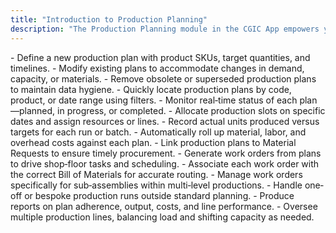 ```yaml
---
title: "Introduction to Production Planning"
description: "The Production Planning module in the CGIC App empowers you to design, execute, and monitor manufacturing workflows—ensuring on‐time delivery, resource optimization, and cost control."
---
```


<CardGroup cols={2}>
  <Card title="Create Plan" icon="bag-shopping-plus" iconType="duotone" href="https://cgic.mintlify.app/manufacturing/production-planning/create-plan">
    - Define a new production plan with product SKUs, target quantities, and timelines.
  </Card>
  <Card title="Edit Plan" icon="money-check-pen" iconType="duotone" href="https://cgic.mintlify.app/manufacturing/production-planning/edit-plan">
    - Modify existing plans to accommodate changes in demand, capacity, or materials.
  </Card>
  <Card title="Delete Plan" icon="trash-can-list" iconType="duotone" href="https://cgic.mintlify.app/manufacturing/production-planning/delete-plan">
    - Remove obsolete or superseded production plans to maintain data hygiene.
  </Card>
  <Card title="Search Plans" icon="file-magnifying-glass" iconType="duotone" href="https://cgic.mintlify.app/manufacturing/production-planning/search-plans">
    - Quickly locate production plans by code, product, or date range using filters.
  </Card>
  <Card title="Track Progress" icon="chart-mixed-up-circle-currency" iconType="duotone" href="https://cgic.mintlify.app/manufacturing/production-planning/track-production-progress-status">
    - Monitor real‐time status of each plan—planned, in progress, or completed.
  </Card>
  <Card title="Manage Schedules" icon="timeline" iconType="duotone" href="https://cgic.mintlify.app/manufacturing/production-planning/manage-production-schedules">
    - Allocate production slots on specific dates and assign resources or lines.
  </Card>
  <Card title="Track Output" icon="inbox-out" iconType="duotone" href="https://cgic.mintlify.app/manufacturing/production-planning/track-production-output-units-produced">
    - Record actual units produced versus targets for each run or batch.
  </Card>
  <Card title="Calculate Costs" icon="calculator" iconType="duotone" href="https://cgic.mintlify.app/manufacturing/production-planning/calculate-costs">
    - Automatically roll up material, labor, and overhead costs against each plan.
  </Card>
  <Card title="Integrate Materials" icon="arrows-turn-to-dots" iconType="duotone" href="https://cgic.mintlify.app/manufacturing/production-planning/integrate-materials">
    - Link production plans to Material Requests to ensure timely procurement.
  </Card>
  <Card title="Create Work Orders" icon="border-outer" iconType="duotone" href="https://cgic.mintlify.app/manufacturing/production-planning/create-and-manage-work-orders">
    - Generate work orders from plans to drive shop‐floor tasks and scheduling.
  </Card>
  <Card title="Link WO to BOM" icon="link" iconType="duotone" href="https://cgic.mintlify.app/manufacturing/production-planning/link-work-orders-to-BOM">
    - Associate each work order with the correct Bill of Materials for accurate routing.
  </Card>
  <Card title="Sub‐Assembly WO" icon="arrows-down-to-line" iconType="duotone" href="https://cgic.mintlify.app/manufacturing/production-planning/manage-work-orders-for-sub-assemblies">
    - Manage work orders specifically for sub‐assemblies within multi‐level productions.
  </Card>
  <Card title="Custom Orders" icon="file-contract" iconType="duotone" href="https://cgic.mintlify.app/manufacturing/production-planning/custom-orders">
    - Handle one‐off or bespoke production runs outside standard planning.
  </Card>
  <Card title="Production Reports" icon="chart-line" iconType="duotone" href="https://cgic.mintlify.app/manufacturing/production-planning/generate-production-reports">
    - Produce reports on plan adherence, output, costs, and line performance.
  </Card>
  <Card title="Manage Lines" icon="arrow-right-from-line" iconType="duotone" href="https://cgic.mintlify.app/manufacturing/production-planning/manage-multiple-production-lines">
    - Oversee multiple production lines, balancing load and shifting capacity as needed.
  </Card>
</CardGroup>